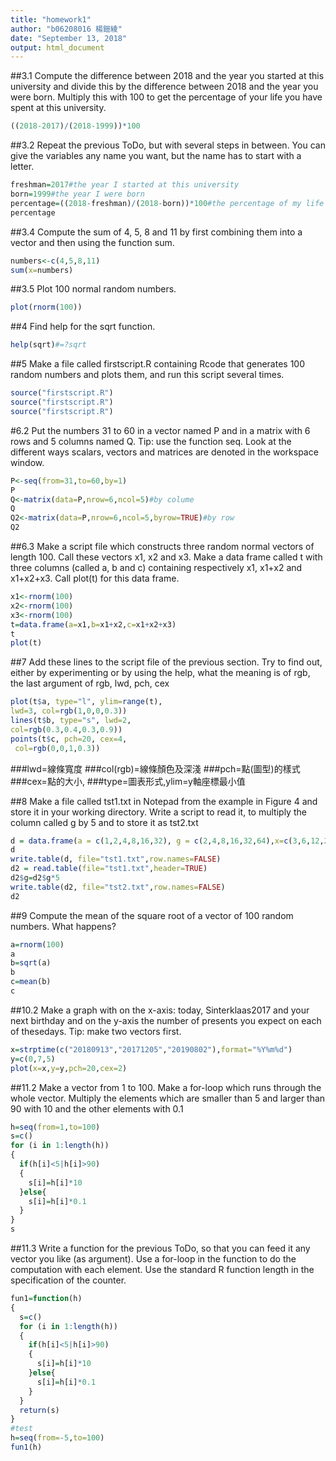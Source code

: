 ```yaml
---
title: "homework1"
author: "b06208016 楊鎧綾"
date: "September 13, 2018"
output: html_document
---
```


##3.1
Compute the difference between 2018 and the year
you started at this university and divide this by
the difference between 2018 and the year you were
born. Multiply this with 100 to get the percentage
of your life you have spent at this university. 
```r
((2018-2017)/(2018-1999))*100
```

##3.2
Repeat the previous ToDo, but with several steps
in between. You can give the variables any name
you want, but the name has to start with a letter.
```r
freshman=2017#the year I started at this university
born=1999#the year I were born
percentage=((2018-freshman)/(2018-born))*100#the percentage of my life I have spent at this university
percentage
```

##3.4
Compute the sum of 4, 5, 8 and 11 by first combining
them into a vector and then using the function
sum.
```r
numbers<-c(4,5,8,11)
sum(x=numbers)
```

##3.5
Plot 100 normal random numbers.
```r
plot(rnorm(100))
```

##4
Find help for the sqrt function.
```r
help(sqrt)#=?sqrt
```

##5
Make a file called firstscript.R containing Rcode
that generates 100 random numbers and plots
them, and run this script several times.
```r
source("firstscript.R")
source("firstscript.R")
source("firstscript.R")
```

#6.2
Put the numbers 31 to 60 in a vector named P and
in a matrix with 6 rows and 5 columns named Q.
Tip: use the function seq. Look at the different
ways scalars, vectors and matrices are denoted in
the workspace window.
```r
P<-seq(from=31,to=60,by=1)
P
Q<-matrix(data=P,nrow=6,ncol=5)#by colume
Q
Q2<-matrix(data=P,nrow=6,ncol=5,byrow=TRUE)#by row
Q2
```

##6.3
Make a script file which constructs three random
normal vectors of length 100. Call these vectors x1,
x2 and x3. Make a data frame called t with three
columns (called a, b and c) containing respectively
x1, x1+x2 and x1+x2+x3. Call plot(t) for this
data frame.
```r
x1<-rnorm(100)
x2<-rnorm(100)
x3<-rnorm(100)
t=data.frame(a=x1,b=x1+x2,c=x1+x2+x3)
t
plot(t)
```

##7
Add these lines to the script file of the previous
section. Try to find out, either by experimenting
or by using the help, what the meaning is of rgb,
the last argument of rgb, lwd, pch, cex
```r
plot(t$a, type="l", ylim=range(t),
lwd=3, col=rgb(1,0,0,0.3))
lines(t$b, type="s", lwd=2,
col=rgb(0.3,0.4,0.3,0.9))
points(t$c, pch=20, cex=4,
 col=rgb(0,0,1,0.3))
```

###lwd=線條寬度
###col(rgb)=線條顏色及深淺
###pch=點(圖型)的樣式
###cex=點的大小,
###type=圖表形式,ylim=y軸座標最小值

##8
Make a file called tst1.txt in Notepad from the
example in Figure 4 and store it in your working
directory. Write a script to read it, to multiply the
column called g by 5 and to store it as tst2.txt
```r
d = data.frame(a = c(1,2,4,8,16,32), g = c(2,4,8,16,32,64),x=c(3,6,12,24,48,96))
d
write.table(d, file="tst1.txt",row.names=FALSE)
d2 = read.table(file="tst1.txt",header=TRUE)
d2$g=d2$g*5
write.table(d2, file="tst2.txt",row.names=FALSE)
d2
```

##9
Compute the mean of the square root of a vector
of 100 random numbers. What happens?
```r
a=rnorm(100)
a
b=sqrt(a)
b
c=mean(b)
c
```

##10.2
Make a graph with on the x-axis: today, Sinterklaas2017 and your next birthday and on the y-axis the
number of presents you expect on each of thesedays. Tip: make two vectors first.
```r
x=strptime(c("20180913","20171205","20190802"),format="%Y%m%d")
y=c(0,7,5)
plot(x=x,y=y,pch=20,cex=2)
```

##11.2
Make a vector from 1 to 100. Make a for-loop
which runs through the whole vector. Multiply
the elements which are smaller than 5 and larger
than 90 with 10 and the other elements with 0.1
```r
h=seq(from=1,to=100)
s=c()
for (i in 1:length(h))
{
  if(h[i]<5|h[i]>90)
  {
    s[i]=h[i]*10
  }else{
    s[i]=h[i]*0.1
  }
}
s
```

##11.3
Write a function for the previous ToDo, so that you
can feed it any vector you like (as argument). Use
a for-loop in the function to do the computation
with each element. Use the standard R function
length in the specification of the counter.
```r
fun1=function(h)
{
  s=c()
  for (i in 1:length(h))
  {
    if(h[i]<5|h[i]>90)
    {
      s[i]=h[i]*10
    }else{
      s[i]=h[i]*0.1
    }
  }
  return(s)
}
#test
h=seq(from=-5,to=100)
fun1(h)
```


















